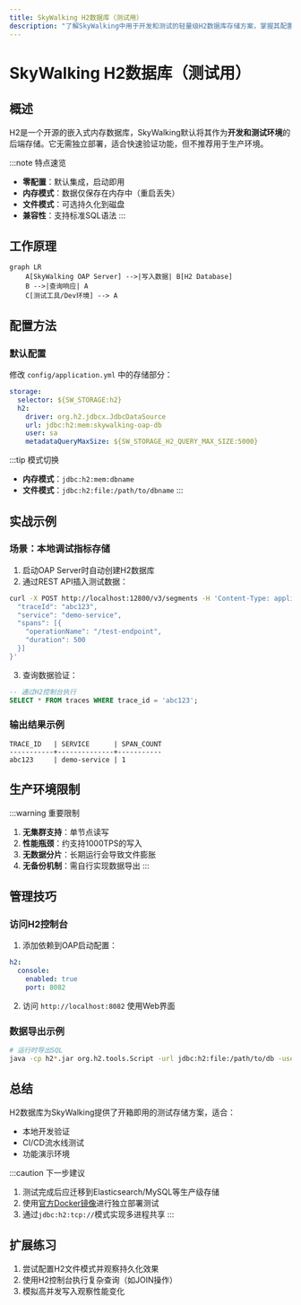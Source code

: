 ```yaml
---
title: SkyWalking H2数据库（测试用）
description: "了解SkyWalking中用于开发和测试的轻量级H2数据库存储方案，掌握其配置和使用方法。"
---
```


# SkyWalking H2数据库（测试用）

## 概述

H2是一个开源的嵌入式内存数据库，SkyWalking默认将其作为**开发和测试环境**的后端存储。它无需独立部署，适合快速验证功能，但不推荐用于生产环境。

:::note 特点速览
- **零配置**：默认集成，启动即用
- **内存模式**：数据仅保存在内存中（重启丢失）
- **文件模式**：可选持久化到磁盘
- **兼容性**：支持标准SQL语法
:::

## 工作原理

```mermaid
graph LR
    A[SkyWalking OAP Server] -->|写入数据| B[H2 Database]
    B -->|查询响应| A
    C[测试工具/Dev环境] --> A
```

## 配置方法

### 默认配置
修改 `config/application.yml` 中的存储部分：

```yaml
storage:
  selector: ${SW_STORAGE:h2}
  h2:
    driver: org.h2.jdbcx.JdbcDataSource
    url: jdbc:h2:mem:skywalking-oap-db
    user: sa
    metadataQueryMaxSize: ${SW_STORAGE_H2_QUERY_MAX_SIZE:5000}
```

:::tip 模式切换
- **内存模式**：`jdbc:h2:mem:dbname`
- **文件模式**：`jdbc:h2:file:/path/to/dbname`
:::

## 实战示例

### 场景：本地调试指标存储
1. 启动OAP Server时自动创建H2数据库
2. 通过REST API插入测试数据：
```bash
curl -X POST http://localhost:12800/v3/segments -H 'Content-Type: application/json' -d '{
  "traceId": "abc123",
  "service": "demo-service",
  "spans": [{
    "operationName": "/test-endpoint",
    "duration": 500
  }]
}'
```
3. 查询数据验证：
```sql
-- 通过H2控制台执行
SELECT * FROM traces WHERE trace_id = 'abc123';
```

### 输出结果示例
```
TRACE_ID   | SERVICE      | SPAN_COUNT
-----------+--------------+-----------
abc123     | demo-service | 1
```

## 生产环境限制

:::warning 重要限制
1. **无集群支持**：单节点读写
2. **性能瓶颈**：约支持1000TPS的写入
3. **无数据分片**：长期运行会导致文件膨胀
4. **无备份机制**：需自行实现数据导出
:::

## 管理技巧

### 访问H2控制台
1. 添加依赖到OAP启动配置：
```yaml
h2:
  console:
    enabled: true
    port: 8082
```
2. 访问 `http://localhost:8082` 使用Web界面

### 数据导出示例
```bash
# 运行时导出SQL
java -cp h2*.jar org.h2.tools.Script -url jdbc:h2:file:/path/to/db -user sa -script backup.zip -options compression zip
```

## 总结

H2数据库为SkyWalking提供了开箱即用的测试存储方案，适合：
- 本地开发验证
- CI/CD流水线测试
- 功能演示环境

:::caution 下一步建议
1. 测试完成后应迁移到Elasticsearch/MySQL等生产级存储
2. 使用[官方Docker镜像](https://hub.docker.com/_/h2)进行独立部署测试
3. 通过`jdbc:h2:tcp://`模式实现多进程共享
:::

## 扩展练习
1. 尝试配置H2文件模式并观察持久化效果
2. 使用H2控制台执行复杂查询（如JOIN操作）
3. 模拟高并发写入观察性能变化